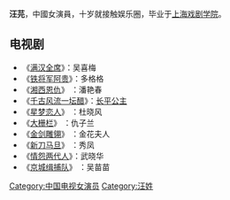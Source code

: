 {{Unreferenced|time=2014-05-20T02:01:32+00:00}}
'''汪芫'''，中國女演員，十岁就接触娱乐圈，毕业于[[上海戏剧学院|上海戏剧学院]]。

==电视剧==
*《[[满汉全席|满汉全席]]》：吴喜梅 
*《[[铁将军阿贵|铁将军阿贵]]》：多格格
*《[[湘西恩仇|湘西恩仇]]》 ：潘艳春 
*《[[千古风流一坛醋|千古风流一坛醋]]》：[[长平公主|长平公主]] 
*《[[星梦恋人|星梦恋人]]》 ：杜晓风 
*《[[大栅栏|大栅栏]]》 ：仇子兰 
*《[[金剑雕翎|金剑雕翎]]》 ：金花夫人 
*《[[新刀马旦|新刀马旦]]》 ：秀凤 
*《[[情怨两代人|情怨两代人]]》：武晓华 
*《[[京城缉捕队|京城缉捕队]]》 ：吴苗苗 

{{China-bio-stub}}
[[Category:中国电视女演员|Category:中国电视女演员]]
[[Category:汪姓|Category:汪姓]]